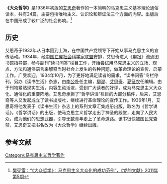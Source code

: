 '''《大众哲学》'''是1936年初版的[[艾思奇|艾思奇]]著作的一本简明的马克思主义基本理论通俗读本，共有24篇，主要包括唯物主义、认识论和辩证法三个方面的内容。出版后在中国形成了较广泛的社会影响。<ref>[http://dangshi.people.com.cn/n/2014/0504/c384616-24971876.html      樊宪雷：“《大众哲学》：马克思主义大众化的成功范例”，《党的文献》2011年第5期]</ref>
==历史==
艾思奇于1932年从日本回到上海，在中国共产党领导下开始从事马克思主义的宣传活动。1934年，经[[中国左翼社会科学家联盟|中国左翼社会科学家联盟]]安排，艾思奇进入《[[申报|申报]]》流通图书馆指导部，参与副刊“读书问答”栏目工作，开始尝试用马克思主义的立场、观点、方法和通俗语言来解释当时社会上发生的各种问题，做革命理论的宣传、启蒙工作，广受欢迎。1934年10月，为了更好地满足读者的需求，“读书问答”专栏停刊，另办《读书生活》杂志，由[[李公朴|李公朴]]任主编，[[柳湜|柳湜]]、[[艾思奇|艾思奇]]、[[夏征农|夏征农]]任编辑。由于刊物紧贴现实生活，内容生动活泼，受到广大读者的好评，成为马克思主义大众化、通俗化的重要阵地。艾思奇承担了“哲学讲话”栏目的大部分稿件，后来，艾思奇等人又发起成立了读书出版社，继续进行革命理论的宣传工作。1936年1月，艾思奇将他发表于《读书生活》杂志上的系列文章汇集成册出版，取名为《哲学讲话》。《哲学讲话》的出版，使马克思主义哲学走出了神圣的殿堂，走向了人民大众，成为他们的思想武器，引导无数青年走上了革命道路。该书很快被国民党查禁，艾思奇又把书名改为《大众哲学》继续出版。
==参考文献==
<references/>
[[Category:马克思主义哲学著作|Category:马克思主义哲学著作]]